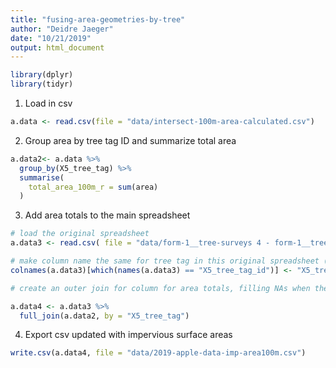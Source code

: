 ```yaml
---
title: "fusing-area-geometries-by-tree"
author: "Deidre Jaeger"
date: "10/21/2019"
output: html_document
---
```


```r
library(dplyr)
library(tidyr)
```



1. Load in csv
```r
a.data <- read.csv(file = "data/intersect-100m-area-calculated.csv")

```

2. Group area by tree tag ID and summarize total area
```r
a.data2<- a.data %>% 
  group_by(X5_tree_tag) %>% 
  summarise(
    total_area_100m_r = sum(area)
  )

```

3. Add area totals to the main spreadsheet  
```r

# load the original spreadsheet
a.data3 <- read.csv( file = "data/form-1__tree-surveys 4 - form-1__tree-surveys 4.csv.csv")

# make column name the same for tree tag in this original spreadsheet (must have gotten truncated in QGIS for our other dataframes)
colnames(a.data3)[which(names(a.data3) == "X5_tree_tag_id")] <- "X5_tree_tag"

# create an outer join for column for area totals, filling NAs when there isn't an area value for the full dataset

a.data4 <- a.data3 %>% 
  full_join(a.data2, by = "X5_tree_tag")

```

4. Export csv updated with impervious surface areas
```r

write.csv(a.data4, file = "data/2019-apple-data-imp-area100m.csv")

```

